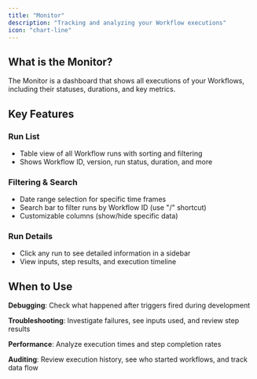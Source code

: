 ```yaml
---
title: "Monitor"
description: "Tracking and analyzing your Workflow executions"
icon: "chart-line"
---
```


## What is the Monitor?

The Monitor is a dashboard that shows all executions of your Workflows, including their statuses, durations, and key metrics.

## Key Features

### Run List

- Table view of all Workflow runs with sorting and filtering
- Shows Workflow ID, version, run status, duration, and more

### Filtering & Search

- Date range selection for specific time frames
- Search bar to filter runs by Workflow ID (use "/" shortcut)
- Customizable columns (show/hide specific data)

### Run Details

- Click any run to see detailed information in a sidebar
- View inputs, step results, and execution timeline

## When to Use

**Debugging**: Check what happened after triggers fired during development

**Troubleshooting**: Investigate failures, see inputs used, and review step results

**Performance**: Analyze execution times and step completion rates

**Auditing**: Review execution history, see who started workflows, and track data flow
